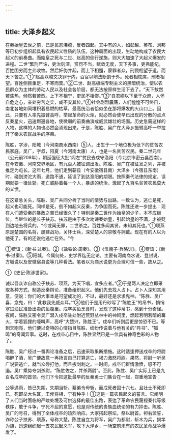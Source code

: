 ```yaml
---
---
---
```

title: 大泽乡起义
---



在秦始皇去世之前，已是民怨沸腾，反者四起。其中有的人，如彭越、英布、刘邦等已初步组织起具有农民起义性质的队伍。这种局面的出现，生动地构成了农民大起义的前奏曲。而始皇之死与二世、赵高的倒行逆施，则大大加速了大起义爆发的进程。二世“繁刑严诛，吏治刻深，赏罚不当，赋敛无度，天下多事，吏弗能纪，百姓困穷而主弗收恤。然后奸伪并起，而上下相遁，蒙罪者众，刑戮相望于道，而天下苦之。”①“赵高以峻文决罪于内，百官以峭法断割于外。死者相枕席，刑者相望。百姓侧目重足，不寒而栗。”②二世、赵高极端专制主义的黑暗统治，使以农民群众为主体的劳动人民以及社会各阶层，都无法按原样生活下去了。“天下敖然若焦热，倾然若苦烈。上下不相宁，吏民不相僇。”③“自君卿以下至于众庶，人怀自危之心，亲处穷苦之实，咸不安其位。”④社会剧烈震荡，人们惶惶不可终日，南北各地如同堆积着易燃的枯草，最高统治者恰似坐在那将爆发的火山口上。因此，只要有人率先振臂高呼，举起革命的火炬，就必然会使早已出现的分散的点点反秦星火，迅速燃遍各地，使微弱的前奏曲演成威武雄壮的场面。历史急需这样的人物，这样的人物也必然会涌现出来。于是，陈胜、吴广在大泽乡振臂高呼一举拉开了秦末农民战争的序幕。

陈胜，字涉，阳城（今河南商水西南）⑤人，出生于一个地位极为低下的贫苦农民家庭。吴广，字叔，阳夏（今河南太康）人，也是一名贫苦农民。秦二世元年（公元前209年），朝廷强征大批“闾左”贫民去戍守渔阳（今北京市密云县西南）。在今安徽、河南交界地区，有九百人被征调出发。陈胜、吴广在被征发之列，并被推定为屯长。这年七月，他们走到蕲县（今安徽宿县南）大泽乡（今宿县东南）时，碰到滂沱大雨，道路不通，延误了到达渔阳的期限。按照秦代法律的规定，误期就要一律处斩。死亡威胁着每一个人，暴虐的统治，激起了九百名贫苦农民莫大的义愤。

在这紧急关头，陈胜、吴广共同分析了当时的情势与出路，一致认为，逃亡是死，起义也可能死。同样是死，倒不如起义反秦，为争国而死。陈胜还进一步提出：现在人们遭受秦的暴政之苦已经很久了！特别是秦二世作为始皇的少子，本不应继位，当继位的是长子扶苏。扶苏是由于多次劝谏秦始皇，引起始皇的不满，才被贬到边地去将兵的。“今或闻无罪，二世杀之。百姓多闻其贤，未知其死也。”①项燕原是楚国的名将，屡建战功，关怀士兵，深受楚人的崇敬与拥戴。现在有的人以为他死了，有的还说他逃亡在外。“今

①贾谊：《新书·过秦》。②《盐铁论·周秦》。③《淮南子·兵略训》。④贾谊：《新书·过秦》。⑤阳城，今属何处，史学界迄无定论。主要有河南商水说、登封说、方城说以及安徽宿县说等几种看法。笔者以为商水说更为合理可信一些，故从之。

①《史记·陈涉世家》。

诚以吾众诈自称公子扶苏、项燕，为天下唱，宜多应者。”②于是两人决定立即采取各种方式，制造反秦舆论，准备组织起义。他们先去找人占卜。占卜人深知其用意，便说：你们的大事本是可望成功的，不过，最好还是求求鬼神。“陈胜、吴广喜，念鬼，曰：‘此教我先威众耳。’”③他们于是用丹砂写了“陈胜王”的帛书，悄悄塞进渔民准备出卖的鱼腹里。戍卒买鱼烹食时，发现了这种帛书，感到十分奇怪。夜间，陈胜又密令吴广潜入戍卒驻处附近荒野丛林中的神祠里，燃起若明若暗的篝火，学着狐狸的嚎叫声，高呼“大楚兴，陈胜王”。戍卒们听到后更是惊恐不已。等到天刚亮，他们便以奇特的心情指目陈胜，纷纷传说着与他有关的“丹书”、“狐鸣”的奇闻异事。这时，在戍卒心目中，陈胜显然已是一位具有神奇色彩的人物了。

陈胜、吴广经过一番舆论准备之后，迅速采取果断措施。这时适逢押送戍卒的将尉喝醉了酒，吴广便故意一再扬言自己打算逃亡，竭力激怒将尉。果然，将尉一听吴广说要逃亡，就当众辱打他，而且拔剑刺之。一时间，戍卒们群情激愤，怒不可遏。吴广乘势夺剑杀尉，“陈胜佐之，并杀两尉”。至此，陈胜、吴广实际上已是九百名戍卒的首领。他们下令把这批最早的反秦勇士们集合在一起，郑重地宣告：

公等遇雨，皆已失期，失期当斩。藉弟令毋斩，而戍死者固十六七。且壮士不死即已，死即举大名耳，王侯将相，宁有种乎！①这是一篇农民起义的誓言。它阐明了人们当时面临的严峻处境及可供选择的最佳出路，表达了革命农民蔑视秦代等级秩序，敢于斗争，宁死不屈的意愿，也是对传统的贵族血统论的有力抨击。陈胜、吴广的号召，得到了全体戍卒的热烈响应。大家搭起祭坛，祭以尉首。袒右盟誓，诈称公子扶苏、项燕，号称大楚。陈胜自立为将军，吴广为都尉，斩木为兵，揭竿为旗，迅速组织起一支农民起义军，攻下大泽乡，一场空前未有的农民革命战争爆发了。